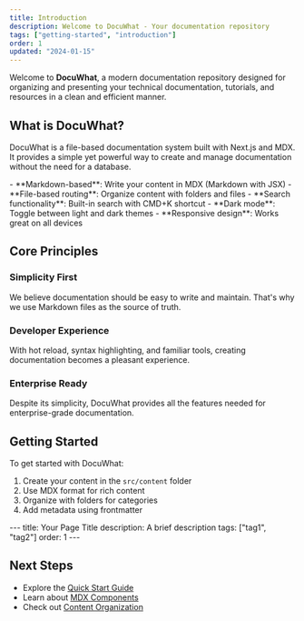 ```yaml
---
title: Introduction
description: Welcome to DocuWhat - Your documentation repository
tags: ["getting-started", "introduction"]
order: 1
updated: "2024-01-15"
---
```


Welcome to **DocuWhat**, a modern documentation repository designed for organizing and presenting your technical documentation, tutorials, and resources in a clean and efficient manner.

## What is DocuWhat?

DocuWhat is a file-based documentation system built with Next.js and MDX. It provides a simple yet powerful way to create and manage documentation without the need for a database.

<Callout type="info" title="Key Features">
  - **Markdown-based**: Write your content in MDX (Markdown with JSX)
  - **File-based routing**: Organize content with folders and files
  - **Search functionality**: Built-in search with CMD+K shortcut
  - **Dark mode**: Toggle between light and dark themes
  - **Responsive design**: Works great on all devices
</Callout>

## Core Principles

### Simplicity First
We believe documentation should be easy to write and maintain. That's why we use Markdown files as the source of truth.

### Developer Experience
With hot reload, syntax highlighting, and familiar tools, creating documentation becomes a pleasant experience.

### Enterprise Ready
Despite its simplicity, DocuWhat provides all the features needed for enterprise-grade documentation.

## Getting Started

To get started with DocuWhat:

1. Create your content in the `src/content` folder
2. Use MDX format for rich content
3. Organize with folders for categories
4. Add metadata using frontmatter

<CodeBlock language="yaml">
---
title: Your Page Title
description: A brief description
tags: ["tag1", "tag2"]
order: 1
---
</CodeBlock>

## Next Steps

- Explore the [Quick Start Guide](/getting-started/quick-start)
- Learn about [MDX Components](/getting-started/mdx-components)
- Check out [Content Organization](/getting-started/content-organization)